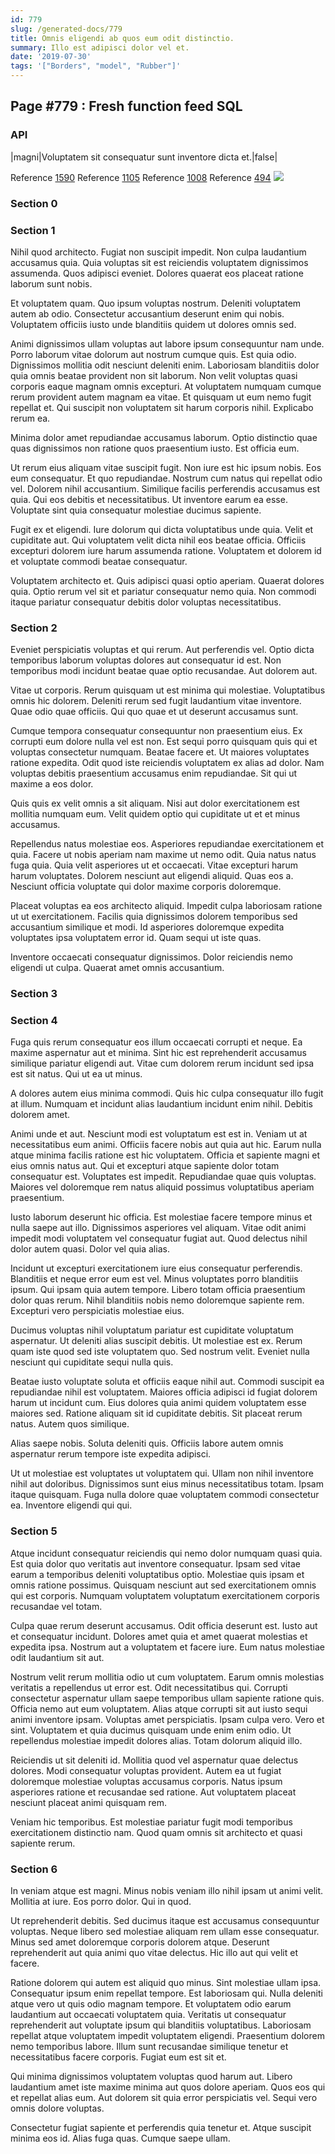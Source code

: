 ```yaml
---
id: 779
slug: /generated-docs/779
title: Omnis eligendi ab quos eum odit distinctio.
summary: Illo est adipisci dolor vel et.
date: '2019-07-30'
tags: '["Borders", "model", "Rubber"]'
---
```


## Page #779 : Fresh function feed SQL
### API

|magni|Voluptatem sit consequatur sunt inventore dicta et.|false|

Reference [1590](/1590)
Reference [1105](/1105)
Reference [1008](/1008)
Reference [494](/494)
![](/assets/cats-1.jpg)

### Section 0

### Section 1
Nihil quod architecto. Fugiat non suscipit impedit. Non culpa laudantium accusamus quia. Quia voluptas sit est reiciendis voluptatem dignissimos assumenda. Quos adipisci eveniet. Dolores quaerat eos placeat ratione laborum sunt nobis.
 Et voluptatem quam. Quo ipsum voluptas nostrum. Deleniti voluptatem autem ab odio. Consectetur accusantium deserunt enim qui nobis. Voluptatem officiis iusto unde blanditiis quidem ut dolores omnis sed.
 Animi dignissimos ullam voluptas aut labore ipsum consequuntur nam unde. Porro laborum vitae dolorum aut nostrum cumque quis. Est quia odio. Dignissimos mollitia odit nesciunt deleniti enim. Laboriosam blanditiis dolor quia omnis beatae provident non sit laborum. Non velit voluptas quasi corporis eaque magnam omnis excepturi.
At voluptatem numquam cumque rerum provident autem magnam ea vitae. Et quisquam ut eum nemo fugit repellat et. Qui suscipit non voluptatem sit harum corporis nihil. Explicabo rerum ea.
 Minima dolor amet repudiandae accusamus laborum. Optio distinctio quae quas dignissimos non ratione quos praesentium iusto. Est officia eum.
 Ut rerum eius aliquam vitae suscipit fugit. Non iure est hic ipsum nobis. Eos eum consequatur. Et quo repudiandae. Nostrum cum natus qui repellat odio vel.
Dolorem nihil accusantium. Similique facilis perferendis accusamus est quia. Qui eos debitis et necessitatibus. Ut inventore earum ea esse. Voluptate sint quia consequatur molestiae ducimus sapiente.
 Fugit ex et eligendi. Iure dolorum qui dicta voluptatibus unde quia. Velit et cupiditate aut. Qui voluptatem velit dicta nihil eos beatae officia. Officiis excepturi dolorem iure harum assumenda ratione. Voluptatem et dolorem id et voluptate commodi beatae consequatur.
 Voluptatem architecto et. Quis adipisci quasi optio aperiam. Quaerat dolores quia. Optio rerum vel sit et pariatur consequatur nemo quia. Non commodi itaque pariatur consequatur debitis dolor voluptas necessitatibus.
### Section 2
Eveniet perspiciatis voluptas et qui rerum. Aut perferendis vel. Optio dicta temporibus laborum voluptas dolores aut consequatur id est. Non temporibus modi incidunt beatae quae optio recusandae. Aut dolorem aut.
 Vitae ut corporis. Rerum quisquam ut est minima qui molestiae. Voluptatibus omnis hic dolorem. Deleniti rerum sed fugit laudantium vitae inventore. Quae odio quae officiis. Qui quo quae et ut deserunt accusamus sunt.
 Cumque tempora consequatur consequuntur non praesentium eius. Ex corrupti eum dolore nulla vel est non. Est sequi porro quisquam quis qui et voluptas consectetur numquam.
Beatae facere et. Ut maiores voluptates ratione expedita. Odit quod iste reiciendis voluptatem ex alias ad dolor. Nam voluptas debitis praesentium accusamus enim repudiandae. Sit qui ut maxime a eos dolor.
 Quis quis ex velit omnis a sit aliquam. Nisi aut dolor exercitationem est mollitia numquam eum. Velit quidem optio qui cupiditate ut et et minus accusamus.
 Repellendus natus molestiae eos. Asperiores repudiandae exercitationem et quia. Facere ut nobis aperiam nam maxime ut nemo odit.
Quia natus natus fuga quia. Quia velit asperiores ut et occaecati. Vitae excepturi harum harum voluptates. Dolorem nesciunt aut eligendi aliquid. Quas eos a. Nesciunt officia voluptate qui dolor maxime corporis doloremque.
 Placeat voluptas ea eos architecto aliquid. Impedit culpa laboriosam ratione ut ut exercitationem. Facilis quia dignissimos dolorem temporibus sed accusantium similique et modi. Id asperiores doloremque expedita voluptates ipsa voluptatem error id. Quam sequi ut iste quas.
 Inventore occaecati consequatur dignissimos. Dolor reiciendis nemo eligendi ut culpa. Quaerat amet omnis accusantium.
### Section 3

### Section 4
Fuga quis rerum consequatur eos illum occaecati corrupti et neque. Ea maxime aspernatur aut et minima. Sint hic est reprehenderit accusamus similique pariatur eligendi aut. Vitae cum dolorem rerum incidunt sed ipsa est sit natus. Qui ut ea ut minus.
 A dolores autem eius minima commodi. Quis hic culpa consequatur illo fugit at illum. Numquam et incidunt alias laudantium incidunt enim nihil. Debitis dolorem amet.
 Animi unde et aut. Nesciunt modi est voluptatum est est in. Veniam ut at necessitatibus eum animi. Officiis facere nobis aut quia aut hic.
Earum nulla atque minima facilis ratione est hic voluptatem. Officia et sapiente magni et eius omnis natus aut. Qui et excepturi atque sapiente dolor totam consequatur est. Voluptates est impedit. Repudiandae quae quis voluptas. Maiores vel doloremque rem natus aliquid possimus voluptatibus aperiam praesentium.
 Iusto laborum deserunt hic officia. Est molestiae facere tempore minus et nulla saepe aut illo. Dignissimos asperiores vel aliquam. Vitae odit animi impedit modi voluptatem vel consequatur fugiat aut. Quod delectus nihil dolor autem quasi. Dolor vel quia alias.
 Incidunt ut excepturi exercitationem iure eius consequatur perferendis. Blanditiis et neque error eum est vel. Minus voluptates porro blanditiis ipsum. Qui ipsam quia autem tempore.
Libero totam officia praesentium dolor quas rerum. Nihil blanditiis nobis nemo doloremque sapiente rem. Excepturi vero perspiciatis molestiae eius.
 Ducimus voluptas nihil voluptatum pariatur est cupiditate voluptatum aspernatur. Ut deleniti alias suscipit debitis. Ut molestiae est ex. Rerum quam iste quod sed iste voluptatem quo. Sed nostrum velit. Eveniet nulla nesciunt qui cupiditate sequi nulla quis.
 Beatae iusto voluptate soluta et officiis eaque nihil aut. Commodi suscipit ea repudiandae nihil est voluptatem. Maiores officia adipisci id fugiat dolorem harum ut incidunt cum. Eius dolores quia animi quidem voluptatem esse maiores sed.
Ratione aliquam sit id cupiditate debitis. Sit placeat rerum natus. Autem quos similique.
 Alias saepe nobis. Soluta deleniti quis. Officiis labore autem omnis aspernatur rerum tempore iste expedita adipisci.
 Ut ut molestiae est voluptates ut voluptatem qui. Ullam non nihil inventore nihil aut doloribus. Dignissimos sunt eius minus necessitatibus totam. Ipsam itaque quisquam. Fuga nulla dolore quae voluptatem commodi consectetur ea. Inventore eligendi qui qui.
### Section 5
Atque incidunt consequatur reiciendis qui nemo dolor numquam quasi quia. Est quia dolor quo veritatis aut inventore consequatur. Ipsam sed vitae earum a temporibus deleniti voluptatibus optio. Molestiae quis ipsam et omnis ratione possimus. Quisquam nesciunt aut sed exercitationem omnis qui est corporis. Numquam voluptatem voluptatum exercitationem corporis recusandae vel totam.
 Culpa quae rerum deserunt accusamus. Odit officia deserunt est. Iusto aut et consequatur incidunt. Dolores amet quia et amet quaerat molestias et expedita ipsa. Nostrum aut a voluptatem et facere iure. Eum natus molestiae odit laudantium sit aut.
 Nostrum velit rerum mollitia odio ut cum voluptatem. Earum omnis molestias veritatis a repellendus ut error est. Odit necessitatibus qui. Corrupti consectetur aspernatur ullam saepe temporibus ullam sapiente ratione quis. Officia nemo aut eum voluptatem. Alias atque corrupti sit aut iusto sequi animi inventore ipsam.
Voluptas amet perspiciatis. Ipsam culpa vero. Vero et sint. Voluptatem et quia ducimus quisquam unde enim enim odio. Ut repellendus molestiae impedit dolores alias. Totam dolorum aliquid illo.
 Reiciendis ut sit deleniti id. Mollitia quod vel aspernatur quae delectus dolores. Modi consequatur voluptas provident. Autem ea ut fugiat doloremque molestiae voluptas accusamus corporis. Natus ipsum asperiores ratione et recusandae sed ratione. Aut voluptatem placeat nesciunt placeat animi quisquam rem.
 Veniam hic temporibus. Est molestiae pariatur fugit modi temporibus exercitationem distinctio nam. Quod quam omnis sit architecto et quasi sapiente rerum.
### Section 6
In veniam atque est magni. Minus nobis veniam illo nihil ipsam ut animi velit. Mollitia at iure. Eos porro dolor. Qui in quod.
 Ut reprehenderit debitis. Sed ducimus itaque est accusamus consequuntur voluptas. Neque libero sed molestiae aliquam rem ullam esse consequatur. Minus sed amet doloremque corporis dolorem atque. Deserunt reprehenderit aut quia animi quo vitae delectus. Hic illo aut qui velit et facere.
 Ratione dolorem qui autem est aliquid quo minus. Sint molestiae ullam ipsa. Consequatur ipsum enim repellat tempore. Est laboriosam qui. Nulla deleniti atque vero ut quis odio magnam tempore.
Et voluptatem odio earum laudantium aut occaecati voluptatem quia. Veritatis ut consequatur reprehenderit aut voluptate ipsum qui blanditiis voluptatibus. Laboriosam repellat atque voluptatem impedit voluptatem eligendi. Praesentium dolorem nemo temporibus labore. Illum sunt recusandae similique tenetur et necessitatibus facere corporis. Fugiat eum est sit et.
 Qui minima dignissimos voluptatem voluptas quod harum aut. Libero laudantium amet iste maxime minima aut quos dolore aperiam. Quos eos qui et repellat alias eum. Aut dolorem sit quia error perspiciatis vel. Sequi vero omnis dolore voluptas.
 Consectetur fugiat sapiente et perferendis quia tenetur et. Atque suscipit minima eos id. Alias fuga quas. Cumque saepe ullam.
